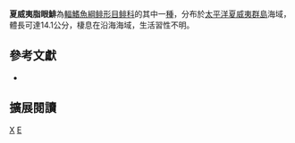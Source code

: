 {{Speciesbox 
| taxon = Etrumeus makiawa
| status = NE
| status_system = IUCN3.1
| authority =  [[Randall|Randall]] & [[DiBattista|DiBattista]], 2012
| synonyms = 
}}
'''夏威夷脂眼鯡'''為[[輻鰭魚綱|輻鰭魚綱]][[鲱形目|鲱形目]][[鲱科|鲱科]]的其中一[[種|種]]，分布於[[太平洋|太平洋]][[夏威夷群島|夏威夷群島]]海域，體長可達14.1公分，棲息在沿海海域，生活習性不明。

== 參考文獻 ==
*{{FishBase_species|genus=Etrumeus|species=makiawa|year=2015|month=10}}

== 擴展閱讀 ==
{{refbegin}}
{{wikispecies-inline|Etrumeus makiawa|夏威夷脂眼鯡}}
{{refend}}
{{Taxonbar|from=Q13579056}}

[[Category:脂眼鯡屬|X]]
[[Category:2012年描述的鱼类|E]]